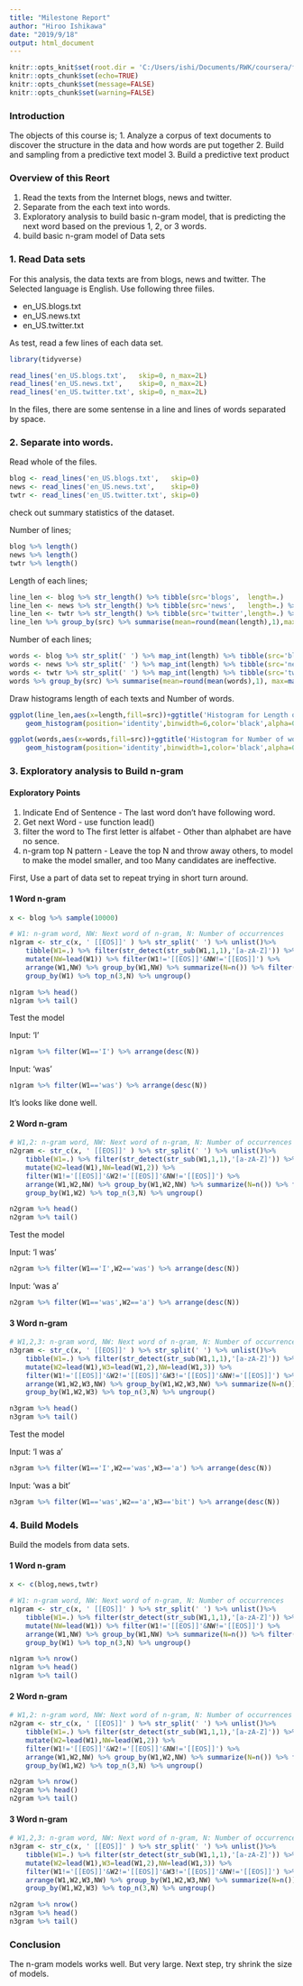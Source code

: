 ---
title: "Milestone Report"
author: "Hiroo Ishikawa"
date: "2019/9/18"
output: html_document
---

```{r setup, include=FALSE}
knitr::opts_knit$set(root.dir = 'C:/Users/ishi/Documents/RWK/coursera/final/en_US/')
knitr::opts_chunk$set(echo=TRUE)
knitr::opts_chunk$set(message=FALSE)
knitr::opts_chunk$set(warning=FALSE)
```

### Introduction

The objects of this course is; 
1. Analyze a corpus of text documents to discover the structure in the data and how words are put together
2. Build and sampling from a predictive text model
3. Build a predictive text product


### Overview of this Reort

1. Read the texts from the Internet blogs, news and twitter. 
2. Separate from the each text into words.
3. Exploratory analysis to build basic n-gram model, that is predicting the next word based on the previous 1, 2, or 3 words.
4. build basic n-gram model of Data sets

### 1. Read Data sets

For this analysis, the data texts are from blogs, news and twitter.
The Selected language is English. Use following three fiiles.

- en_US.blogs.txt
- en_US.news.txt
- en_US.twitter.txt

As test, read a few lines of each data set.

```{r}
library(tidyverse)
```

```{r}
read_lines('en_US.blogs.txt',   skip=0, n_max=2L)
read_lines('en_US.news.txt',    skip=0, n_max=2L)
read_lines('en_US.twitter.txt', skip=0, n_max=2L)
```

In the files, there are some sentense in a line and lines of words separated by space.


### 2. Separate into words.

Read whole of the files.

```{r}
blog <- read_lines('en_US.blogs.txt',   skip=0)
news <- read_lines('en_US.news.txt',    skip=0)
twtr <- read_lines('en_US.twitter.txt', skip=0)
```

check out summary statistics of the dataset.

Number of lines;
```{r}
blog %>% length()
news %>% length()
twtr %>% length()
```

Length of each lines;
```{r}
line_len <- blog %>% str_length() %>% tibble(src='blogs',  length=.)
line_len <- news %>% str_length() %>% tibble(src='news',   length=.) %>% bind_rows(line_len, .)
line_len <- twtr %>% str_length() %>% tibble(src='twitter',length=.) %>% bind_rows(line_len, .)
line_len %>% group_by(src) %>% summarise(mean=round(mean(length),1),max=max(length))
```

Number of each lines;
```{r}
words <- blog %>% str_split(' ') %>% map_int(length) %>% tibble(src='blogs'  ,words=.)
words <- news %>% str_split(' ') %>% map_int(length) %>% tibble(src='news'   ,words=.) %>% bind_rows(words, .)
words <- twtr %>% str_split(' ') %>% map_int(length) %>% tibble(src='twitter',words=.) %>% bind_rows(words, .)
words %>% group_by(src) %>% summarise(mean=round(mean(words),1), max=max(words))
```

Draw histograms length of each texts and Number of words.
```{r fig.width=6, fig.height=3}
ggplot(line_len,aes(x=length,fill=src))+ggtitle('Histogram for Length of texts (Omitt long tail)')+
    geom_histogram(position='identity',binwidth=6,color='black',alpha=0.4)+xlim(c(0,300))

ggplot(words,aes(x=words,fill=src))+ggtitle('Histogram for Number of words in texts (Omitt long tail)')+
    geom_histogram(position='identity',binwidth=1,color='black',alpha=0.4)+xlim(c(0,60))
```

### 3. Exploratory analysis to Build n-gram


#### Exploratory Points

1) Indicate End of Sentence - The last word don't have following word.
2) Get next Word - use function lead()
3) filter the word to The first letter is alfabet - Other than alphabet are have no sence.
4) n-gram top N pattern - Leave the top N and throw away others, to model to make the model smaller, and too Many candidates are ineffective.

First, Use a part of data set to repeat trying in short turn around.

#### 1 Word n-gram

```{r}
x <- blog %>% sample(10000)

# W1: n-gram word, NW: Next word of n-gram, N: Number of occurrences
n1gram <- str_c(x, ' [[EOS]]' ) %>% str_split(' ') %>% unlist()%>% 
    tibble(W1=.) %>% filter(str_detect(str_sub(W1,1,1),'[a-zA-Z]')) %>%
    mutate(NW=lead(W1)) %>% filter(W1!='[[EOS]]'&NW!='[[EOS]]') %>% 
    arrange(W1,NW) %>% group_by(W1,NW) %>% summarize(N=n()) %>% filter(N>1) %>% 
    group_by(W1) %>% top_n(3,N) %>% ungroup()

n1gram %>% head()
n1gram %>% tail()
```

Test the model

Input: 'I'
```{r}
n1gram %>% filter(W1=='I') %>% arrange(desc(N))
```
Input: 'was'
```{r}
n1gram %>% filter(W1=='was') %>% arrange(desc(N))
```

It's looks like done well.

#### 2 Word n-gram

```{r}
# W1,2: n-gram word, NW: Next word of n-gram, N: Number of occurrences
n2gram <- str_c(x, ' [[EOS]]' ) %>% str_split(' ') %>% unlist()%>% 
    tibble(W1=.) %>% filter(str_detect(str_sub(W1,1,1),'[a-zA-Z]')) %>%
    mutate(W2=lead(W1),NW=lead(W1,2)) %>% 
    filter(W1!='[[EOS]]'&W2!='[[EOS]]'&NW!='[[EOS]]') %>% 
    arrange(W1,W2,NW) %>% group_by(W1,W2,NW) %>% summarize(N=n()) %>% filter(N>1) %>% 
    group_by(W1,W2) %>% top_n(3,N) %>% ungroup()

n2gram %>% head()
n2gram %>% tail()
```
Test the model

Input: 'I was'
```{r}
n2gram %>% filter(W1=='I',W2=='was') %>% arrange(desc(N))
```

Input: 'was a'
```{r}
n2gram %>% filter(W1=='was',W2=='a') %>% arrange(desc(N))
```


#### 3 Word n-gram

```{r}
# W1,2,3: n-gram word, NW: Next word of n-gram, N: Number of occurrences
n3gram <- str_c(x, ' [[EOS]]' ) %>% str_split(' ') %>% unlist()%>% 
    tibble(W1=.) %>% filter(str_detect(str_sub(W1,1,1),'[a-zA-Z]')) %>%
    mutate(W2=lead(W1),W3=lead(W1,2),NW=lead(W1,3)) %>% 
    filter(W1!='[[EOS]]'&W2!='[[EOS]]'&W3!='[[EOS]]'&NW!='[[EOS]]') %>% 
    arrange(W1,W2,W3,NW) %>% group_by(W1,W2,W3,NW) %>% summarize(N=n()) %>% filter(N>1) %>% 
    group_by(W1,W2,W3) %>% top_n(3,N) %>% ungroup()

n3gram %>% head()
n3gram %>% tail()
```
Test the model

Input: 'I was a'
```{r}
n3gram %>% filter(W1=='I',W2=='was',W3=='a') %>% arrange(desc(N))
```
Input: 'was a bit'
```{r}
n3gram %>% filter(W1=='was',W2=='a',W3=='bit') %>% arrange(desc(N))
```

### 4. Build Models 

Build the models from data sets.

#### 1 Word n-gram

```{r}
x <- c(blog,news,twtr)

# W1: n-gram word, NW: Next word of n-gram, N: Number of occurrences
n1gram <- str_c(x, ' [[EOS]]' ) %>% str_split(' ') %>% unlist()%>% 
    tibble(W1=.) %>% filter(str_detect(str_sub(W1,1,1),'[a-zA-Z]')) %>%
    mutate(NW=lead(W1)) %>% filter(W1!='[[EOS]]'&NW!='[[EOS]]') %>% 
    arrange(W1,NW) %>% group_by(W1,NW) %>% summarize(N=n()) %>% filter(N>1) %>% 
    group_by(W1) %>% top_n(3,N) %>% ungroup()

n1gram %>% nrow()
n1gram %>% head()
n1gram %>% tail()
```

#### 2 Word n-gram

```{r}
# W1,2: n-gram word, NW: Next word of n-gram, N: Number of occurrences
n2gram <- str_c(x, ' [[EOS]]' ) %>% str_split(' ') %>% unlist()%>% 
    tibble(W1=.) %>% filter(str_detect(str_sub(W1,1,1),'[a-zA-Z]')) %>%
    mutate(W2=lead(W1),NW=lead(W1,2)) %>% 
    filter(W1!='[[EOS]]'&W2!='[[EOS]]'&NW!='[[EOS]]') %>% 
    arrange(W1,W2,NW) %>% group_by(W1,W2,NW) %>% summarize(N=n()) %>% filter(N>1) %>% 
    group_by(W1,W2) %>% top_n(3,N) %>% ungroup()

n2gram %>% nrow()
n2gram %>% head()
n2gram %>% tail()
```

#### 3 Word n-gram

```{r}
# W1,2,3: n-gram word, NW: Next word of n-gram, N: Number of occurrences
n3gram <- str_c(x, ' [[EOS]]' ) %>% str_split(' ') %>% unlist()%>% 
    tibble(W1=.) %>% filter(str_detect(str_sub(W1,1,1),'[a-zA-Z]')) %>%
    mutate(W2=lead(W1),W3=lead(W1,2),NW=lead(W1,3)) %>% 
    filter(W1!='[[EOS]]'&W2!='[[EOS]]'&W3!='[[EOS]]'&NW!='[[EOS]]') %>% 
    arrange(W1,W2,W3,NW) %>% group_by(W1,W2,W3,NW) %>% summarize(N=n()) %>% filter(N>1) %>% 
    group_by(W1,W2,W3) %>% top_n(3,N) %>% ungroup()

n2gram %>% nrow()
n3gram %>% head()
n3gram %>% tail()
```

### Conclusion

The n-gram models works well. But very large. Next step, try shrink the size of models. 





